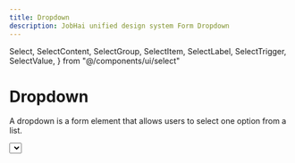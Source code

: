 ```yaml
---
title: Dropdown
description: JobHai unified design system Form Dropdown
---
```

  Select,
  SelectContent,
  SelectGroup,
  SelectItem,
  SelectLabel,
  SelectTrigger,
  SelectValue,
} from "@/components/ui/select"

# Dropdown

A dropdown is a form element that allows users to select one option from a list.

<div className='flex  justify-center items-center h-[200px] w-full border gap-4 border-gray-200 rounded-md mt-3'>
  <Select>
      <SelectTrigger className="w-[180px]">
        <SelectValue placeholder="Select a fruit" />
      </SelectTrigger>
      <SelectContent>
        <SelectGroup>
          <SelectLabel>Fruits</SelectLabel>
          <SelectItem value="apple">Apple</SelectItem>
          <SelectItem value="banana">Banana</SelectItem>
          <SelectItem value="blueberry">Blueberry</SelectItem>
          <SelectItem value="grapes">Grapes</SelectItem>
          <SelectItem value="pineapple">Pineapple</SelectItem>
        </SelectGroup>
      </SelectContent>
    </Select>
</div>